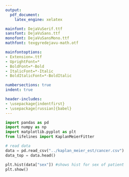 ```yaml
---
output:
  pdf_document:
    latex_engine: xelatex

mainfont: DejaVuSerif.ttf
sansfont: DejaVuSans.ttf
monofont: DejaVuSansMono.ttf 
mathfont: texgyredejavu-math.otf

mainfontoptions:
- Extension=.ttf
- UprightFont=*
- BoldFont=*-Bold
- ItalicFont=*-Italic
- BoldItalicFont=*-BoldItalic

numbersections: true
indent: true

header-includes:
- \usepackage{indentfirst}
- \usepackage[russian]{babel}
---
```

\input{./title/title.tex}
\clearpage

\tableofcontents


```python
import pandas as pd
import numpy as np
import matplotlib.pyplot as plt
from lifelines import KaplanMeierFitter

# read data
data = pd.read_csv("../kaplan_meier_est/cancer.csv")
data_top = data.head()

plt.hist(data["sex"]) #shows hist for sex of patient
plt.show()
```
